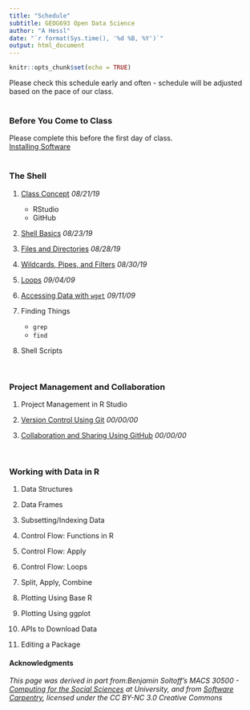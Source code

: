 ```yaml
---
title: "Schedule"
subtitle: GEOG693 Open Data Science
author: "A Hessl"
date: "`r format(Sys.time(), '%d %B, %Y')`"
output: html_document
---
```


```r
knitr::opts_chunk$set(echo = TRUE)
```
Please check this schedule early and often - schedule will be adjusted based on the pace of our class.  
<br/>

### __Before You Come to Class__  
Please complete this before the first day of class.  
[Installing Software](./lectures/InstallingSoftware.html)    
<br/>

### __The Shell__

1) [Class Concept](./lectures/ClassConcept.html) _08/21/19_  
    + RStudio  
    + GitHub  

2) [Shell Basics](./lectures/ShellBasics.html) _08/23/19_   

4) [Files and Directories](./lectures/FilesDirectories.html) _08/28/19_  

5) [Wildcards, Pipes, and Filters](./lectures/WildcardsPipesFilters.html) _08/30/19_   

6) [Loops](./lectures/Loops.html) _09/04/09_  

7) [Accessing Data with `wget`](./lectures/wget.html)  _09/11/09_  

8) Finding Things 
    + `grep`
    + `find`

9) Shell Scripts



<br/> 

### __Project Management and Collaboration__

1) Project Management in R Studio

2) [Version Control Using Git](./lectures/Git.html) _00/00/00_

3) [Collaboration and Sharing Using GitHub](./lectures/GitHib.html) _00/00/00_

<br/>

### __Working with Data in R__  

1) Data Structures  

2) Data Frames  

3) Subsetting/Indexing Data  

4) Control Flow: Functions in R  

5) Control Flow: Apply  

6) Control Flow: Loops  

7) Split, Apply, Combine   

8) Plotting Using Base R  

9) Plotting Using ggplot  

10) APIs to Download Data  

11) Editing a Package  

#### __Acknowledgments__
_This page was derived in part from:Benjamin Soltoff's MACS 30500 - [Computing for the Social Sciences](https://cfss.uchicago.edu/) at University, and from [Software Carpentry](software-carpentry.org), licensed under the CC BY-NC 3.0 Creative Commons_

